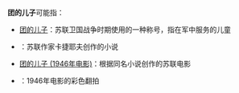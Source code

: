 '''团的儿子'''可能指：
* [[团的儿子|团的儿子]]：苏联卫国战争时期使用的一种称号，指在军中服务的儿童
* {{link-ru|团的儿子 (小说)|Сын полка (повесть)}}：苏联作家卡捷耶夫创作的小说
* [[团的儿子_(1946年电影)|团的儿子 (1946年电影)]]：根据同名小说创作的苏联电影
* {{link-ru|团的儿子 (1981年电影)|Сын полка (фильм, 1981)}}：1946年电影的彩色翻拍

{{disambig|TDEZ|Cat=四字消歧義}}